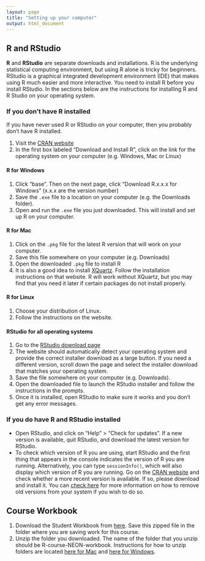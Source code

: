 ```yaml
---
layout: page
title: "Setting up your computer"
output: html_document
---
```


## R and RStudio

**R** and **RStudio** are separate downloads and installations. R is the underlying statistical computing environment, but using R alone is tricky for beginners. RStudio is a graphical integrated development environment (IDE) that makes using R much easier and more interactive. You need to install R before you install RStudio. In the sections below are the instructions for installing R and R Studio on your operating system.

### If you don't have R installed

If you have never used R or RStudio on your computer, then you probably don't have R installed.

1. Visit the [CRAN website](https://cran.r-project.org/){target="_blank"}
2. In the first box labeled "Download and Install R", click on the link for the operating system on your computer (e.g. Windows, Mac or Linux)

#### R for Windows

1. Click "base". Then on the next page, click "Download R.x.x.x for Windows" (x.x.x are the version number)
2. Save the `.exe` file to a location on your computer (e.g. the Downloads folder).
3. Open and run the `.exe` file you just downloaded. This will install and set up R on your computer.

#### R for Mac

1. Click on the `.pkg` file for the latest R version that will work on your computer.
2. Save this file somewhere on your computer (e.g. Downloads)
3. Open the downloaded `.pkg` file to install R
4. It is also a good idea to install [XQuartz](https://www.xquartz.org/). Follow the installation instructions on that website. R will work without XQuartz, but you may find that you need it later if certain packages do not install properly.
  
#### R for Linux
 
1. Choose your distribution of Linux.
2. Follow the instructions on the website.

#### RStudio for all operating systems

1. Go to the [RStudio download page](https://www.rstudio.com/products/rstudio/download/#download)
2. The website should automatically detect your operating system and provide the correct installer download as a large button. If you need a different version, scroll down the page and select the installer download that matches your operating system.
3. Save the file somewhere on your computer (e.g. Downloads).
4. Open the downloaded file to launch the RStudio installer and follow the instructions in the prompts.
5. Once it is installed, open RStudio to make sure it works and you don't get any
  error messages.

### If you do have R and RStudio installed

* Open RStudio, and click on "Help" > "Check for updates". If a new version is
	available, quit RStudio, and download the latest version for RStudio.
* To check which version of R you are using, start RStudio and the first thing
  that appears in the console indicates the version of R you are
  running. Alternatively, you can type `sessionInfo()`, which will also display
  which version of R you are running. Go on
  the [CRAN website](https://cran.r-project.org/) and check
  whether a more recent version is available. If so, please download and install
  it. You can [check here](https://cran.r-project.org/bin/windows/base/rw-FAQ.html#How-do-I-UNinstall-R_003f) for more information on how to remove old versions from your system if you wish to do so.

## Course Workbook


1. Download the Student Workbook from [here](workbook/R-course-NEON-workbook.zip). Save this zipped file in the folder where you are saving work for this course.
2. Unzip the folder you downloaded. The name of the folder that you unzip should be R-course-NEON-workbook. Instructions for how to unzip folders are located [here for Mac](https://support.apple.com/guide/mac-help/zip-and-unzip-files-and-folders-on-mac-mchlp2528/) and [here for Windows](https://support.microsoft.com/en-us/windows/zip-and-unzip-files-f6dde0a7-0fec-8294-e1d3-703ed85e7ebc).


<!-- May introduce Git in a subsequent version of this course

***

### Git

#### Windows

1. Download the git installer for Windows [here](https://git-for-windows.github.io/). This will install bash, which is a command-line shell program for interacting with files and programs on your computer.
2. Run the installer that you just downloaded. Click "Next" as needed and when you get to the following options make sure that you:
    + Select "Use Git from the Windows Command Prompt". 
    + Keep "Checkout Windows-style, commit Unix-style line endings" selected.
    + Select "Use Windows' default console window".
    + If you forgot to do any of these, rerun the installer and select the appropriate options.
3. That's it! You should now have three new programs installed in a folder called Git under your Program Files.

#### macOS

Follow the instructions below or view this [video tutorial](https://www.youtube.com/watch?v=9LQhwETCdwY).

1. Go to [this list](https://sourceforge.net/projects/git-osx-installer/files/) and download an installer for Git.
    + If you are using OS X 10.9 and higher, choose the most recent version for "mavericks".
    + If you are using an earlier version of OS X, choose the most recent version for "snow leopard".
2. Run the installer you downloaded.
3. After installing Git, there will not be anything in your /Applications folder, because Git is a command line program.

Note: if you have OSX El Capitan you may experience some errors when running Git if you don't have an updated XCODE. [Here](https://stackoverflow.com/questions/32893412/command-line-tools-not-working-os-x-el-capitan-macos-sierra) is a description of the issue on StackOverflow and the solution is to open a Terminal window and type `xcode-select --install`.

#### Linux

You may already have Git installed. If not, you can try to install it via your distro’s package manager. For Debian/Ubuntu run `sudo apt-get install git` and for Fedora run `sudo yum install git`.

***
-->

